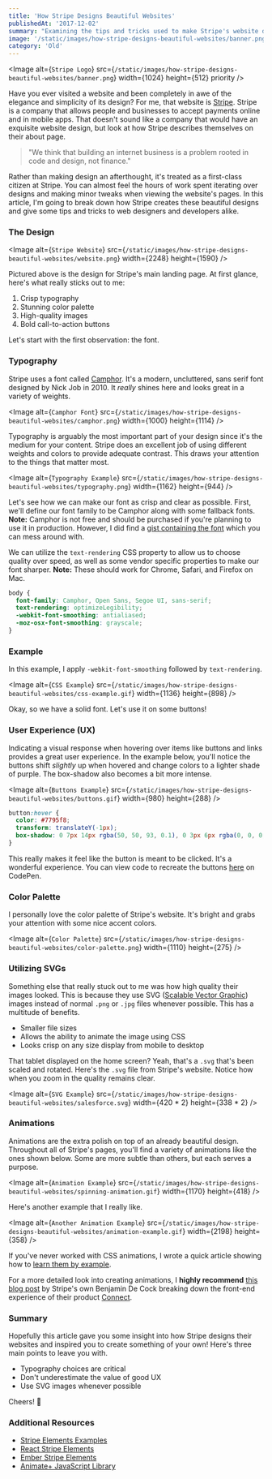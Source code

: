 ```yaml
---
title: 'How Stripe Designs Beautiful Websites'
publishedAt: '2017-12-02'
summary: "Examining the tips and tricks used to make Stripe's website design a notch above the rest."
image: '/static/images/how-stripe-designs-beautiful-websites/banner.png'
category: 'Old'
---
```


<Image
  alt={`Stripe Logo`}
  src={`/static/images/how-stripe-designs-beautiful-websites/banner.png`}
  width={1024}
  height={512}
  priority
/>

Have you ever visited a website and been completely in awe of the elegance and simplicity of its design? For me, that website is [Stripe](https://stripe.com/). Stripe is a company that allows people and businesses to accept payments online and in mobile apps. That doesn't sound like a company that would have an exquisite website design, but look at how Stripe describes themselves on their about page.

> "We think that building an internet business is a problem rooted in code and design, not finance."

Rather than making design an afterthought, it's treated as a first-class citizen at Stripe. You can almost feel the hours of work spent iterating over designs and making minor tweaks when viewing the website's pages. In this article, I'm going to break down how Stripe creates these beautiful designs and give some tips and tricks to web designers and developers alike.

### The Design

<Image
  alt={`Stripe Website`}
  src={`/static/images/how-stripe-designs-beautiful-websites/website.png`}
  width={2248}
  height={1590}
/>

Pictured above is the design for Stripe's main landing page. At first glance, here's what really sticks out to me:

1.  Crisp typography
2.  Stunning color palette
3.  High-quality images
4.  Bold call-to-action buttons

Let's start with the first observation: the font.

### Typography

Stripe uses a font called [Camphor](https://www.fontshop.com/families/camphor). It's a modern, uncluttered, sans serif font designed by Nick Job in 2010. It _really_ shines here and looks great in a variety of weights.

<Image
  alt={`Camphor Font`}
  src={`/static/images/how-stripe-designs-beautiful-websites/camphor.png`}
  width={1000}
  height={1114}
/>

Typography is arguably the most important part of your design since it's the medium for your content. Stripe does an excellent job of using different weights and colors to provide adequate contrast. This draws your attention to the things that matter most.

<Image
  alt={`Typography Example`}
  src={`/static/images/how-stripe-designs-beautiful-websites/typography.png`}
  width={1162}
  height={944}
/>

Let's see how we can make our font as crisp and clear as possible. First, we'll define our font family to be Camphor along with some fallback fonts. **Note:** Camphor is not free and should be purchased if you're planning to use it in production. However, I did find a [gist containing the font](https://gist.github.com/bdno86/d1f49b6f533df3f832b39d6cc3194303) which you can mess around with.

We can utilize the `text-rendering` CSS property to allow us to choose quality over speed, as well as some vendor specific properties to make our font sharper. **Note:** These should work for Chrome, Safari, and Firefox on Mac.

```css
body {
  font-family: Camphor, Open Sans, Segoe UI, sans-serif;
  text-rendering: optimizeLegibility;
  -webkit-font-smoothing: antialiased;
  -moz-osx-font-smoothing: grayscale;
}
```

### Example

In this example, I apply `-webkit-font-smoothing` followed by `text-rendering`.

<Image
  alt={`CSS Example`}
  src={`/static/images/how-stripe-designs-beautiful-websites/css-example.gif`}
  width={1136}
  height={898}
/>

Okay, so we have a solid font. Let's use it on some buttons!

### User Experience (UX)

Indicating a visual response when hovering over items like buttons and links provides a great user experience. In the example below, you'll notice the buttons shift _slightly_ up when hovered and change colors to a lighter shade of purple. The box-shadow also becomes a bit more intense.

<Image
  alt={`Buttons Example`}
  src={`/static/images/how-stripe-designs-beautiful-websites/buttons.gif`}
  width={980}
  height={288}
/>

```css
button:hover {
  color: #7795f8;
  transform: translateY(-1px);
  box-shadow: 0 7px 14px rgba(50, 50, 93, 0.1), 0 3px 6px rgba(0, 0, 0, 0.08);
}
```

This really makes it feel like the button is meant to be clicked. It's a wonderful experience. You can view code to recreate the buttons [here](https://codepen.io/leerob/pen/bYQRpB) on CodePen.

### Color Palette

I personally love the color palette of Stripe's website. It's bright and grabs your attention with some nice accent colors.

<Image
  alt={`Color Palette`}
  src={`/static/images/how-stripe-designs-beautiful-websites/color-palette.png`}
  width={1110}
  height={275}
/>

### Utilizing SVGs

Something else that really stuck out to me was how high quality their images looked. This is because they use SVG ([Scalable Vector Graphic](https://svgontheweb.com/)) images instead of normal `.png` or `.jpg` files whenever possible. This has a multitude of benefits.

- Smaller file sizes
- Allows the ability to animate the image using CSS
- Looks crisp on any size display from mobile to desktop

That tablet displayed on the home screen? Yeah, that's a `.svg` that's been scaled and rotated. Here's the `.svg` file from Stripe's website. Notice how when you zoom in the quality remains clear.

<Image
  alt={`SVG Example`}
  src={`/static/images/how-stripe-designs-beautiful-websites/salesforce.svg`}
  width={420 * 2}
  height={338 * 2}
/>

### Animations

Animations are the extra polish on top of an already beautiful design. Throughout all of Stripe's pages, you'll find a variety of animations like the ones shown below. Some are more subtle than others, but each serves a purpose.

<Image
  alt={`Animation Example`}
  src={`/static/images/how-stripe-designs-beautiful-websites/spinning-animation.gif`}
  width={1170}
  height={418}
/>

Here's another example that I really like.

<Image
  alt={`Another Animation Example`}
  src={`/static/images/how-stripe-designs-beautiful-websites/animation-example.gif`}
  width={2198}
  height={358}
/>

If you've never worked with CSS animations, I wrote a quick article showing how to [learn them by example](/blog/learning-css-animations-by-example).

For a more detailed look into creating animations, I **highly recommend** [this blog post](https://stripe.com/blog/connect-front-end-experience) by Stripe's own Benjamin De Cock breaking down the front-end experience of their product [Connect](https://stripe.com/connect).

### Summary

Hopefully this article gave you some insight into how Stripe designs their websites and inspired you to create something of your own! Here's three main points to leave you with.

- Typography choices are critical
- Don't underestimate the value of good UX
- Use SVG images whenever possible

Cheers! 🍻

### Additional Resources

- [Stripe Elements Examples](https://stripe.github.io/elements-examples/)
- [React Stripe Elements](https://github.com/stripe/react-stripe-elements)
- [Ember Stripe Elements](https://github.com/code-corps/ember-stripe-elements)
- [Animate+ JavaScript Library](https://github.com/bendc/AnimatePlus)

